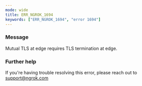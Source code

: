```yaml
---
mode: wide
title: ERR_NGROK_1694
keywords: ["ERR_NGROK_1694", "error 1694"]
---
```


### Message

Mutual TLS at edge requires TLS termination at edge.

### Further help

If you're having trouble resolving this error, please reach out to [support@ngrok.com](mailto:support@ngrok.com?subject=Help%20with%20ERR_NGROK_1694)
